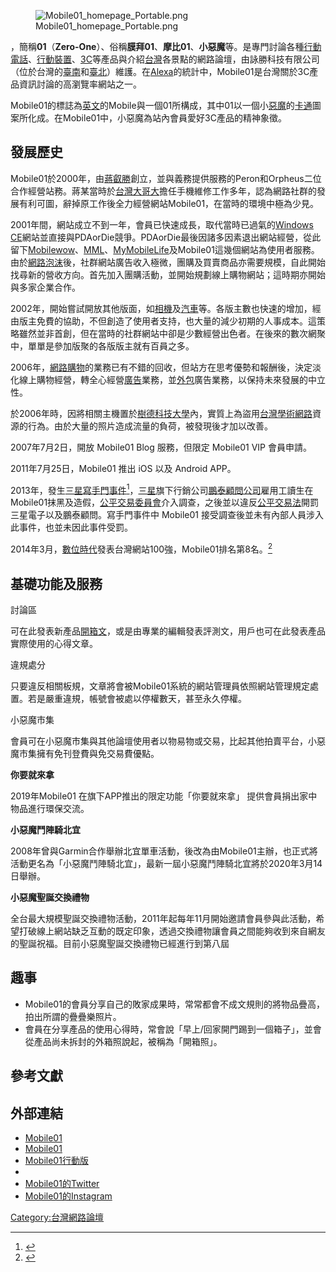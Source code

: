 {{TA|G1=IT}}
{{multiple issues|
{{primarysources|time=2012-11-12T15:25:31+00:00}}
{{POV |time=2012-11-12T04:18:14+00:00 }}
{{Original research|time=2012-08-15T06:07:20+00:00}} 
{{weasel}}
}}
{{Infobox website
| name            = Mobile01
| logo            = Mobile01 Logo.png
| logo_size       = 200px
| logo_caption    = Mobile01 標誌
| screenshot      = Mobile01 homepage Taiwan.png
| screenshot_size = 300px
| caption         = Mobile01 首頁截圖 (2011 年 07 月 30 日)
| url             = -{zh-tw:[https://www.mobile01.com/ www.mobile01.com]; zh-cn:[http://www.5i01.cn/ www.5i01.cn]}-
| alexa           = {{flag|世界}}：1,653（{{as of|2022|01|28|alt=2022年01月}}） <br> {{TWN}}：31 （{{as of|2022|01|28|alt=2022年01月}}）<ref>{{cite web|url=http://www.alexa.com/siteinfo/mobile01.com|title=mobile01.com - Alexa 排名和網站流量資訊|date=2022年1月28日|accessdate=2022年1月28日|archive-date=2019年10月29日|archive-url=https://web.archive.org/web/20191029095707/https://www.alexa.com/siteinfo/mobile01.com|dead-url=no}}</ref>
| commercial      = 是
| type            = 新聞媒體
| language        = [[正體中文|正體中文]]、[[簡體中文|簡體中文]]
| registration    = 選擇性
| owner           = 詠勝科技有限公司
| author          = 詠勝科技有限公司
| launch_date     = {{start date and age|2000}}
| current_status  = 營運中
| revenue         = [[廣告|廣告]]、[[VIP|VIP]] 服務、線上購物
}}
{{Infobox company
| company_name = 詠勝科技有限公司
| company_name_en = 
| local_code_name = TW
| local_code = 27435794
| company_logo = 
| company_type = [[有限公司|有限公司]]
| company_slogan = 
| market_information = 非上市
| abbreviated_name = 
| foundation = 
| location = {{TWN}}台南市[[中西區_(臺南市)|中西區]]西門路1段701號8樓<br/>{{TWN}}台北市[[內湖區|內湖區]]洲子街55號10樓<ref>[http://www.mobile01.com/topicdetail.php?f=37&t=1976456 Mobile01]</ref>
| zip_code = 
| telephone_no = 
| key_people = 
| industry = 新聞媒體
| products = 
| capital = 
| revenue = 
| predecessor = 
| operating_income = 
| profit = 
| num_employees = 
| P/E ratio = 
| earnings per share = 
| Net asset value = 
| parent = 
| divisions = 
| major_shareholder = 
| homepage = https://www.mobile01.com
| footnotes = 
| width = 
}}
[[File:Mobile01_homepage_Portable.png|thumb]]

'''{{lang|en|Mobile01}}'''，簡稱'''01'''（'''Zero-One'''）、俗稱'''膜拜01'''、'''摩比01'''、'''小惡魔'''等。是專門討論各種[[行動電話|行動電話]]、[[行動裝置|行動裝置]]、[[3C_(商品代稱)|3C]]等產品與介紹[[台灣|台灣]]各景點的網路論壇，由詠勝科技有限公司（位於台灣的[[臺南|臺南]]和[[臺北|臺北]]）維護。在[[Alexa_Internet|Alexa]]的統計中，Mobile01是台灣關於3C產品資訊討論的高瀏覽率網站之一。

Mobile01的標誌為[[英文|英文]]的Mobile與一個01所構成，其中01以一個小[[惡魔|惡魔]]的[[卡通|卡通]]圖案所化成。在Mobile01中，小惡魔為站內會員愛好3C產品的精神象徵。

== 發展歷史 ==
Mobile01於2000年，由[[蔣叡勝|蔣叡勝]]創立，並與義務提供服務的Peron和Orpheus二位合作經營站務。蔣某當時於[[台灣大哥大|台灣大哥大]]擔任手機維修工作多年，認為網路社群的發展有利可圖，辭掉原工作後全力經營網站Mobile01，在當時的環境中極為少見。

2001年間，網站成立不到一年，會員已快速成長，取代當時已過氣的[[Windows_CE|Windows CE]]網站並直接與PDAorDie競爭。PDAorDie最後因諸多因素退出網站經營，從此留下[[Mobilewow|Mobilewow]]、[[MML|MML]]、[[MyMobileLife|MyMobileLife]]及Mobile01這幾個網站為使用者服務。由於[[網路泡沫|網路泡沫]]後，社群網站廣告收入極微，團購及買賣商品亦需要規模，自此開始找尋新的營收方向。首先加入團購活動，並開始規劃線上購物網站；這時期亦開始與多家企業合作。

2002年，開始嘗試開放其他版面，如[[相機|相機]]及[[汽車|汽車]]等。各版主數也快速的增加，經由版主免費的協助，不但創造了使用者支持，也大量的減少初期的人事成本。這策略雖然並非首創，但在當時的社群網站中卻是少數經營出色者。在後來的數次網聚中，單單是參加版聚的各版版主就有百員之多。

2006年，[[網路購物|網路購物]]的業務已有不錯的回收，但站方在思考優勢和報酬後，決定淡化線上購物經營，轉全心經營[[廣告|廣告]]業務，並[[外包|外包]]廣告業務，以保持未來發展的中立性。

於2006年時，因將相關主機置於[[樹德科技大學|樹德科技大學]]內，實質上為盜用[[台灣學術網路|台灣學術網路]]資源的行為。由於大量的照片造成流量的負荷，被發現後才加以改善。

2007年7月2日，開放 Mobile01 Blog 服務，但限定 Mobile01 VIP 會員申請。

2011年7月25日，Mobile01 推出 iOS 以及 Android APP。

2013年，發生[[三星寫手門事件|三星寫手門事件]]<ref name="2013-10-24-英國BBC新聞_01">{{Cite news|title=台灣三星電子「寫手門」案裁罰千萬|url=http://www.bbc.co.uk/zhongwen/trad/business/2013/10/131024_samsung_taiwan_fine.shtml|date=2013-10-24|publisher=BBC中文網|author=嚴思祺|accessdate=2017-06-20|archive-date=2013-10-28|archive-url=https://web.archive.org/web/20131028024939/http://www.bbc.co.uk/zhongwen/trad/business/2013/10/131024_samsung_taiwan_fine.shtml|dead-url=no}}</ref>，[[三星電子|三星]]旗下行銷公司[[鵬泰顧問公司|鵬泰顧問公司]]雇用工讀生在Mobile01抹黑及造假，[[公平交易委員會|公平交易委員會]]介入調查，之後並以違反[[公平交易法|公平交易法]]開罰三星電子以及鵬泰顧問。寫手門事件中 Mobile01 接受調查後並未有內部人員涉入此事件，也並未因此事件受罰。

2014年3月，[[數位時代|數位時代]]發表台灣網站100強，Mobile01排名第8名。<ref>{{Cite web |url=https://www.bnext.com.tw/article/31260/BN-ARTICLE-31260 |title=2014年台灣網站100強揭曉！雅虎奇摩以些微差距，擊敗Facebook奪冠 |accessdate=2017-06-20 |archive-date=2020-12-05 |archive-url=https://web.archive.org/web/20201205025353/https://www.bnext.com.tw/article/31260/BN-ARTICLE-31260 |dead-url=no }}</ref>

== 基礎功能及服務 ==
;討論區
可在此發表新產品[[開箱文|開箱文]]，或是由專業的編輯發表評測文，用戶也可在此發表產品實際使用的心得文章。

;違規處分

只要違反相關板規，文章將會被Mobile01系統的網站管理員依照網站管理規定處置。若是嚴重違規，帳號會被處以停權數天，甚至永久停權。

;小惡魔市集

會員可在小惡魔市集與其他論壇使用者以物易物或交易，比起其他拍賣平台，小惡魔市集擁有免刊登費與免交易費優點。

'''你要就來拿'''

2019年Mobile01 在旗下APP推出的限定功能「你要就來拿」 提供會員捐出家中物品進行環保交流。

'''小惡魔鬥陣騎北宜'''

2008年曾與Garmin合作舉辦北宜單車活動，後改為由Mobile01主辦，也正式將活動更名為「小惡魔鬥陣騎北宜」，最新一屆小惡魔鬥陣騎北宜將於2020年3月14日舉辦。

'''小惡魔聖誕交換禮物'''

全台最大規模聖誕交換禮物活動，2011年起每年11月開始邀請會員參與此活動，希望打破線上網站缺乏互動的既定印象，透過交換禮物讓會員之間能夠收到來自網友的聖誕祝福。目前小惡魔聖誕交換禮物已經進行到第八屆

==趣事==
* Mobile01的會員分享自己的敗家成果時，常常都會不成文規則的將物品疊高，拍出所謂的疊疊樂照片。
* 會員在分享產品的使用心得時，常會說「早上/回家開門踢到一個箱子」，並會從產品尚未拆封的外箱照說起，被稱為「開箱照」。

==參考文獻==
{{reflist|2}}

== 外部連結 ==
*[https://www.mobile01.com/ Mobile01]{{Wayback|url=https://www.mobile01.com/ |date=20201208070325 }}{{zh-tw}}
*[https://web.archive.org/web/20130421090940/http://www.5i01.cn/ Mobile01]{{zh-cn}}
*[https://m.mobile01.com/ Mobile01行動版]{{Wayback|url=https://m.mobile01.com/ |date=20161001160051 }}
*{{facebook|TheMobile01}}
*[https://twitter.com/Mobile01Service Mobile01的Twitter]
*[https://www.instagram.com/mobile01_official/ Mobile01的Instagram]

{{台灣次文化}}

[[Category:台灣網路論壇|Category:台灣網路論壇]]